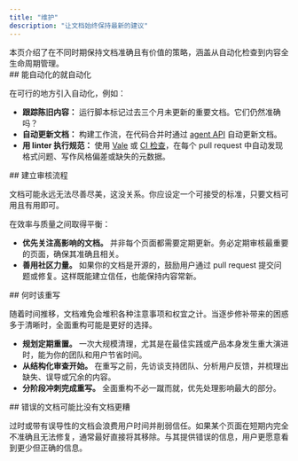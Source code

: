 ```yaml
---
title: "维护"
description: "让文档始终保持最新的建议"
---
```


<Tip>
  本页介绍了在不同时期保持文档准确且有价值的策略，涵盖从自动化检查到内容全生命周期管理。
</Tip>

<div id="automate-what-you-can">
  ## 能自动化的就自动化
</div>

在可行的地方引入自动化，例如：

* **跟踪陈旧内容：** 运行脚本标记过去三个月未更新的重要文档。它们仍然准确吗？
* **自动更新文档：** 构建工作流，在代码合并时通过 [agent API](/zh/guides/automate-agent) 自动更新文档。
* **用 linter 执行规范：** 使用 [Vale](http://Vale.sh) 或 [CI 检查](/zh/deploy/ci)，在每个 pull request 中自动发现格式问题、写作风格偏差或缺失的元数据。

<div id="set-up-a-review-process">
  ## 建立审核流程
</div>

文档可能永远无法尽善尽美，这没关系。你应设定一个可接受的标准，只要文档可用且有用即可。

在效率与质量之间取得平衡：

* **优先关注高影响的文档。** 并非每个页面都需要定期更新。务必定期审核最重要的页面，确保其准确且相关。
* **善用社区力量。** 如果你的文档是开源的，鼓励用户通过 pull request 提交问题或修复。这样既能建立信任，也能保持内容常新。

<div id="know-when-to-rewrite">
  ## 何时该重写
</div>

随着时间推移，文档难免会堆积各种注意事项和权宜之计。当逐步修补带来的困惑多于清晰时，全面重构可能是更好的选择。

* **规划定期重置。** 一次大规模清理，尤其是在最佳实践或产品本身发生重大演进时，能为你的团队和用户节省时间。
* **从结构化审查开始。** 在重写之前，先访谈支持团队、分析用户反馈，并梳理出缺失、误导或冗余的内容。
* **分阶段冲刺完成重写。** 全面重构不必一蹴而就，优先处理影响最大的部分。

<div id="wrong-docs-can-be-worse-than-no-docs">
  ## 错误的文档可能比没有文档更糟
</div>

过时或带有误导性的文档会浪费用户时间并削弱信任。如果某个页面在短期内完全不准确且无法修复，通常最好直接将其移除。与其提供错误的信息，用户更愿意看到更少但正确的信息。
